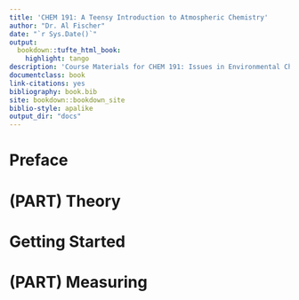 ```yaml
--- 
title: 'CHEM 191: A Teensy Introduction to Atmospheric Chemistry'
author: "Dr. Al Fischer"
date: "`r Sys.Date()`"
output: 
  bookdown::tufte_html_book: 
    highlight: tango
description: 'Course Materials for CHEM 191: Issues in Environmental Chemistry'
documentclass: book
link-citations: yes
bibliography: book.bib
site: bookdown::bookdown_site
biblio-style: apalike
output_dir: "docs"
---
```


# Preface {-}

# (PART) Theory {-}

# Getting Started

# (PART) Measuring {-}